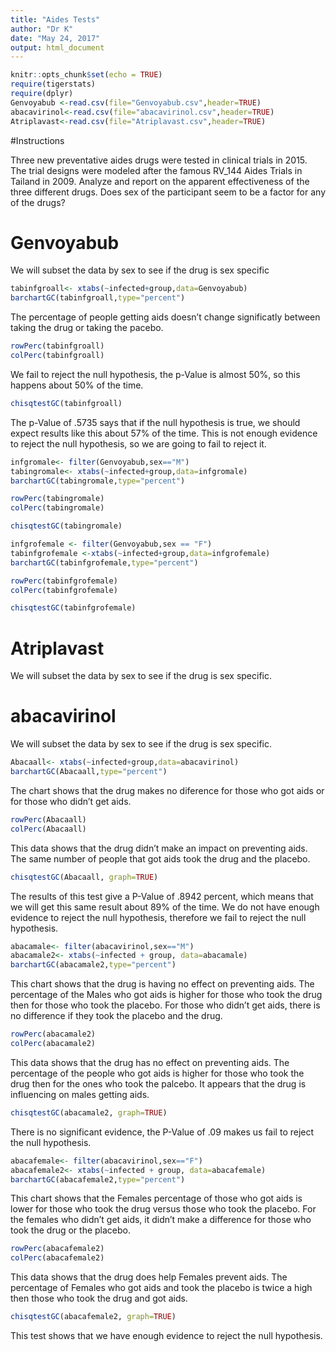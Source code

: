 ---
title: "Aides Tests"
author: "Dr K"
date: "May 24, 2017"
output: html_document
---

```{r setup, include=FALSE}
knitr::opts_chunk$set(echo = TRUE)
require(tigerstats)
require(dplyr)
Genvoyabub <-read.csv(file="Genvoyabub.csv",header=TRUE)
abacavirinol<-read.csv(file="abacavirinol.csv",header=TRUE)
Atriplavast<-read.csv(file="Atriplavast.csv",header=TRUE)
```

#Instructions

Three new preventative aides drugs were tested in clinical trials in 2015. The trial designs were modeled after the famous RV_144 Aides Trials in Tailand in 2009.  Analyze and report on the apparent effectiveness of the three different drugs. Does sex of the participant seem to be a factor for any of the drugs?


# Genvoyabub
We will subset the data by sex to see if the drug is sex specific

```{r}
tabinfgroall<- xtabs(~infected+group,data=Genvoyabub)
barchartGC(tabinfgroall,type="percent")
```
 
   The percentage of people getting aids doesn't change significatly between taking the drug or taking the pacebo. 

```{r}
rowPerc(tabinfgroall)
colPerc(tabinfgroall)
```
We fail to reject the null hypothesis, the p-Value is almost 50%, so this happens about 50% of the time. 


```{r}
chisqtestGC(tabinfgroall)
```
The p-Value of .5735 says that if the null hypothesis is true, we should expect results like this about 57% of the time. This is not enough evidence to reject the null hypothesis, so we are going to fail to reject it. 

```{r}
infgromale<- filter(Genvoyabub,sex=="M")
tabingromale<- xtabs(~infected+group,data=infgromale)
barchartGC(tabingromale,type="percent")
```

```{r}
rowPerc(tabingromale)
colPerc(tabingromale)
```

```{r}
chisqtestGC(tabingromale)
```


```{r}
infgrofemale <- filter(Genvoyabub,sex == "F")
tabinfgrofemale <-xtabs(~infected+group,data=infgrofemale)
barchartGC(tabinfgrofemale,type="percent")
```


```{r}
rowPerc(tabinfgrofemale)
colPerc(tabinfgrofemale)
```

```{r}
chisqtestGC(tabinfgrofemale)
```


# Atriplavast

We will subset the data by sex to see if the drug is sex specific.




# abacavirinol

We will subset the data by sex to see if the drug is sex specific.

```{r}
Abacaall<- xtabs(~infected+group,data=abacavirinol)
barchartGC(Abacaall,type="percent")

```

The chart shows that the drug makes no diference for those who got aids or for those who didn't get aids. 

```{r}
rowPerc(Abacaall)
colPerc(Abacaall)
```

This data shows that the drug didn't make an impact on preventing aids. The same number of people that got aids took the drug and the placebo.

```{r}
chisqtestGC(Abacaall, graph=TRUE)
```

The results of this test give a P-Value of .8942 percent, which means that we will get this same result about 89% of the time. We do not have enough evidence to reject the null hypothesis, therefore we fail to reject the null hypothesis.


```{r}
abacamale<- filter(abacavirinol,sex=="M")
abacamale2<- xtabs(~infected + group, data=abacamale)
barchartGC(abacamale2,type="percent")
```

This chart shows that the drug is having no effect on preventing aids. The percentage of the Males who got aids is higher for those who took the drug then for those who took the placebo. For those who didn't get aids, there is no difference if they took the placebo and the drug.


```{r}
rowPerc(abacamale2)
colPerc(abacamale2)
```

This data shows that the drug has no effect on preventing aids. The percentage of the people who got aids is higher for those who took the drug then for the ones who took the palcebo. It appears that the drug is influencing on males getting aids.


```{r}
chisqtestGC(abacamale2, graph=TRUE)
```

There is no significant evidence, the P-Value of .09 makes us fail to reject the null hypothesis. 


```{r}
abacafemale<- filter(abacavirinol,sex=="F")
abacafemale2<- xtabs(~infected + group, data=abacafemale)
barchartGC(abacafemale2,type="percent")
```

This chart shows that the Females percentage of those who got aids is lower for those who took the drug versus those who took the placebo. For the females who didn't get aids, it didn't make a difference for those who took the drug or the placebo.


```{r}
rowPerc(abacafemale2)
colPerc(abacafemale2)
```

This data shows that the drug does help Females prevent aids. The percentage of Females who got aids and took the placebo is twice a high then those who took the drug and got aids. 

```{r}
chisqtestGC(abacafemale2, graph=TRUE)
```

This test shows that we have enough evidence to reject the null hypothesis. 